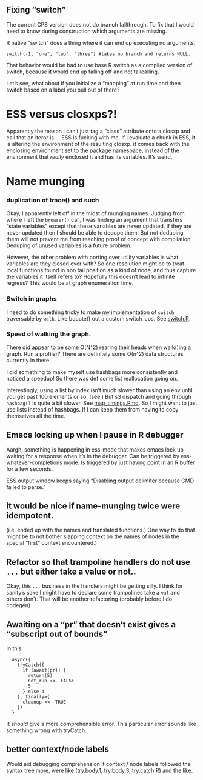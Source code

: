 ## Fixing "switch"

The current CPS version does not do branch fallthrough. To fix that I
would need to know during construction which arguments are missing.

R native "switch" does a thing where it can end up executing no arguments.

    switch(-1, "one", "two", "three") #takes no branch and returns NULL.

That behavior would be bad to use base R switch as a compiled version of switch, because it would end up falling off and not tailcalling.

Let's see, what about if you initialize a "mapping" at run time and then switch based on a label you pull out of there?

# ESS versus closxps?!

Apparently the reason I can't just tag a "class" attribute onto a closxp and call that an iteror is.... ESS is fucking with me. If I evaluate a chunk in ESS, it is altering the environment of the resulting closxp. it comes back with the enclosing environment set to the package namespace, instead of the environment that _really_ enclosed it and has its variables. It's weird.

# Name munging

### duplication of trace() and such

Okay, I apparently left off in the midst of munging names. Judging from where I left the `browser()` call, I was finding an argument that transfers "state variables" except that these variables are never updated. If they are never updated then I should be able to dedupe them. But not deduping them will not prevent me from reaching proof of concept with compilation. Deduping of unused variables is a future problem.

However, the other problem with porting over utility variables is what variables are they closed over with? So one resolution might be to treat local functions found in non tail position as a kind of node, and thus capture the variables it itself refers to? Hopefully this doesn't lead to infinite regress? This would be at graph enumeration time.

### Switch in graphs

I need to do something tricky to make my implementation of `switch` traversable by `walk`. Like bquote() out a custom switch_cps. See [switch.R]().

### Speed of walking the graph.

There did appear to be some O(N^2) rearing their heads when walk()ing a graph. Run a profiler? There are definitely some O(n^2) data structures currently in there.

I did something to make myself use hashbags more consistently and noticed a speedup! So there was def some list reallocation going on.

Interestingly, using a list by index isn't much slower than using an env until you get past 100 elements or so. (see ) But s3 dispatch and going through `hashbag()` is quite a bit slower. See [map_timings.Rmd](). So I might want to just use lists instead of hashbags. If I can keep them from having to copy themselves all the time.

## Emacs locking up when I pause in R debugger

Aargh, something is happening in ess-mode that makes emacs lock up waiting for a response when it's in the debugger. Can be triggered by ess-whatever-completions mode. Is triggered by just having point in an R buffer for a few seconds.

ESS output window keeps saying "Disabling output delimiter because CMD failed to parse."

## it would be nice if name-munging twice were idempotent.

(i.e. ended up with the names and translated functions.) One way to do
that might be to not bother slapping context on the names of nodes in
the special "first" context encountered.)

## Refactor so that trampoline handlers do not use `...` but either take a value or not..

Okay, this `...` business in the handlers might be getting silly. I think for sanity's sake I might have to declare some trampolines take a `val` and others don't. That will be another refactoring (probably before I do codegen)

## Awaiting on a "pr" that doesn't exist gives a "subscript out of bounds"

In this:

      async({
        tryCatch({
          if (await(pr)) {
            return(5)
            not_run <<- FALSE
            5
          } else 4
        }, finally={
          cleanup <<- TRUE
        })
      }

It _should_ give a more comprehensible error. This particular error sounds like something wrong with tryCatch.

## better context/node labels

Would aid debugging comprehension if context / node labels followed the syntax tree more,
were like (try.body.1, try.body,3, try.catch.R) and the like.
